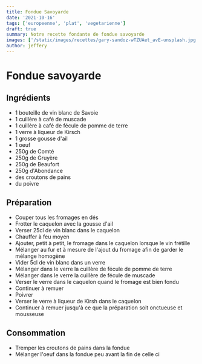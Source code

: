```yaml
---
title: Fondue Savoyarde
date: '2021-10-16'
tags: ['europeenne', 'plat', 'vegetarienne']
draft: true
summary: Notre recette fondante de fondue savoyarde
images: ['/static/images/recettes/gary-sandoz-wTZUAet_avE-unsplash.jpg']
author: jeffery
---
```


# Fondue savoyarde

<Unsplash
  src="/static/images/recettes/gary-sandoz-wTZUAet_avE-unsplash.jpg"
  srcurl="https://unsplash.com/photos/wTZUAet_avE"
  author="Gary Sandoz"
  authorurl="https://unsplash.com/@gala_san"
  alt="swiss cheese"
/>

## Ingrédients

- 1 bouteille de vin blanc de Savoie
- 1 cuillère à café de muscade
- 1 cuillère à café de fécule de pomme de terre
- 1 verre à liqueur de Kirsch
- 1 grosse gousse d'ail
- 1 oeuf
- 250g de Comté
- 250g de Gruyère
- 250g de Beaufort
- 250g d'Abondance
- des croutons de pains
- du poivre

## Préparation

- Couper tous les fromages en dés
- Frotter le caquelon avec la gousse d'ail
- Verser 25cl de vin blanc dans le caquelon
- Chauffer à feu moyen
- Ajouter, petit à petit, le fromage dans le caquelon lorsque le vin frétille
- Mélanger au fur et à mesure de l'ajout du fromage afin de garder le mélange homogène
- Vider 5cl de vin blanc dans un verre
- Mélanger dans le verre la cuillère de fécule de pomme de terre
- Mélanger dans le verre la cuillère de fécule de muscade 
- Verser le verre dans le caquelon quand le fromage est bien fondu
- Continuer à remuer
- Poivrer
- Verser le verre à liqueur de Kirsh dans le caquelon
- Continuer à remuer jusqu'à ce que la préparation soit onctueuse et mousseuse

## Consommation

- Tremper les croutons de pains dans la fondue
- Mélanger l'oeuf dans la fondue peu avant la fin de celle ci

